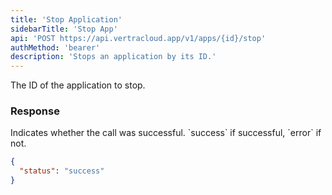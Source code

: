 ```yaml
---
title: 'Stop Application'
sidebarTitle: 'Stop App'
api: 'POST https://api.vertracloud.app/v1/apps/{id}/stop'
authMethod: 'bearer'
description: 'Stops an application by its ID.'
---
```


<ParamField path="id" type="string" required>
  The ID of the application to stop.
</ParamField>

### Response

<ResponseField name="status" type="string">
  Indicates whether the call was successful. `success` if successful, `error` if
  not.
</ResponseField>

<ResponseExample>

```json Response
{
  "status": "success"
}
```

</ResponseExample>
